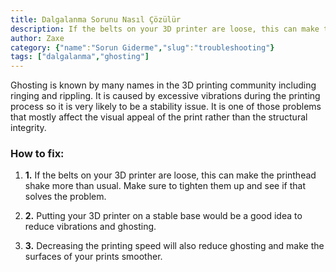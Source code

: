 ```yaml
---
title: Dalgalanma Sorunu Nasıl Çözülür
description: If the belts on your 3D printer are loose, this can make the printhead shake more than usual. Make sure to tighten them up and see if that solves the problem.
author: Zaxe
category: {"name":"Sorun Giderme","slug":"troubleshooting"}
tags: ["dalgalanma","ghosting"]
---
```


<Aligned>
<ColumnImage image={{imageURL:"posts/common-3d-printing-problems-and-how-to-troubleshoot-them/img/ghosting.webp",imageALT:"Ghosting"}}>
Ghosting is known by many names in the 3D printing community including ringing and rippling. It is caused by excessive vibrations during the printing process so it is very likely to be a stability issue. It is one of those problems that mostly affect the visual appeal of the print rather than the structural integrity.
</ColumnImage>
<br/>

<h3>How to fix:</h3>

1. <strong className="list-number">1.</strong> If the belts on your 3D printer are loose, this can make the printhead shake more than usual. Make sure to tighten them up and see if that solves the problem.

2. <strong className="list-number">2.</strong> Putting your 3D printer on a stable base would be a good idea to reduce vibrations and ghosting.

3. <strong className="list-number">3.</strong> Decreasing the printing speed will also reduce ghosting and make the surfaces of your prints smoother.

</Aligned>